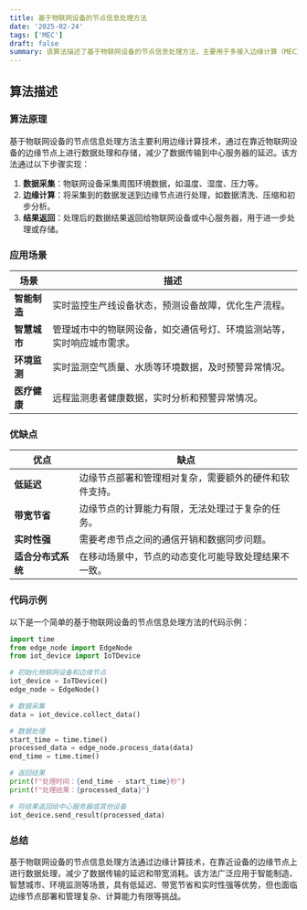 ```yaml
---
title: 基于物联网设备的节点信息处理方法
date: '2025-02-24'
tags: ['MEC']
draft: false
summary: 该算法描述了基于物联网设备的节点信息处理方法，主要用于多接入边缘计算（MEC）场景，通过边缘节点进行数据处理和管理，以实现低延迟和高效率的节点信息处理。
---
```


## 算法描述

### 算法原理

基于物联网设备的节点信息处理方法主要利用边缘计算技术，通过在靠近物联网设备的边缘节点上进行数据处理和存储，减少了数据传输到中心服务器的延迟。该方法通过以下步骤实现：

1. **数据采集**：物联网设备采集周围环境数据，如温度、湿度、压力等。
2. **边缘计算**：将采集到的数据发送到边缘节点进行处理，如数据清洗、压缩和初步分析。
3. **结果返回**：处理后的数据结果返回给物联网设备或中心服务器，用于进一步处理或存储。

### 应用场景

| **场景**     | **描述**                                                               |
| ------------ | ---------------------------------------------------------------------- |
| **智能制造** | 实时监控生产线设备状态，预测设备故障，优化生产流程。                   |
| **智慧城市** | 管理城市中的物联网设备，如交通信号灯、环境监测站等，实时响应城市需求。 |
| **环境监测** | 实时监测空气质量、水质等环境数据，及时预警异常情况。                   |
| **医疗健康** | 远程监测患者健康数据，实时分析和预警异常情况。                         |

### 优缺点

| **优点**           | **缺点**                                               |
| ------------------ | ------------------------------------------------------ |
| **低延迟**         | 边缘节点部署和管理相对复杂，需要额外的硬件和软件支持。 |
| **带宽节省**       | 边缘节点的计算能力有限，无法处理过于复杂的任务。       |
| **实时性强**       | 需要考虑节点之间的通信开销和数据同步问题。             |
| **适合分布式系统** | 在移动场景中，节点的动态变化可能导致处理结果不一致。   |

### 代码示例

以下是一个简单的基于物联网设备的节点信息处理方法的代码示例：

```python
import time
from edge_node import EdgeNode
from iot_device import IoTDevice

# 初始化物联网设备和边缘节点
iot_device = IoTDevice()
edge_node = EdgeNode()

# 数据采集
data = iot_device.collect_data()

# 数据处理
start_time = time.time()
processed_data = edge_node.process_data(data)
end_time = time.time()

# 返回结果
print(f"处理时间：{end_time - start_time}秒")
print(f"处理结果：{processed_data}")

# 将结果返回给中心服务器或其他设备
iot_device.send_result(processed_data)
```

### 总结

基于物联网设备的节点信息处理方法通过边缘计算技术，在靠近设备的边缘节点上进行数据处理，减少了数据传输的延迟和带宽消耗。该方法广泛应用于智能制造、智慧城市、环境监测等场景，具有低延迟、带宽节省和实时性强等优势，但也面临边缘节点部署和管理复杂、计算能力有限等挑战。
